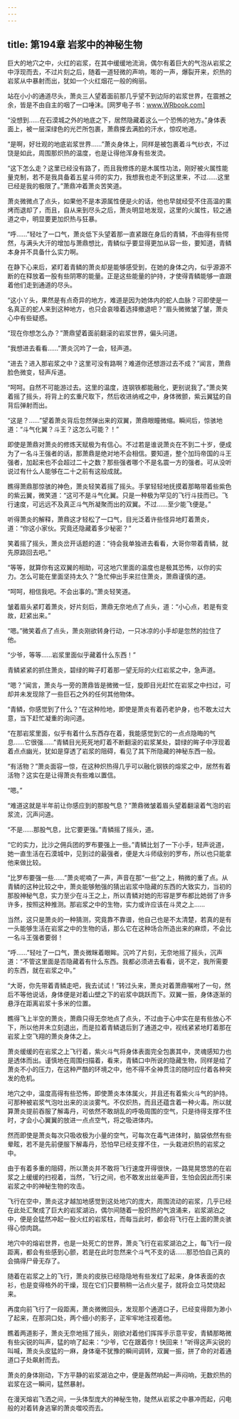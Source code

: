 ```yaml
---
---
---
```

title: 第194章 岩浆中的神秘生物
---



巨大的地穴之中，火红的岩浆，在其中缓缓地流淌，偶尔有着巨大的气泡从岩浆之中浮现而去，不过片刻之后，随着一道轻微的声响，嘭的一声，爆裂开来，炽热的岩浆从中暴射而出，犹如一个火红烟花一般的绚丽。

站在小小的通道尽头，萧炎三人望着面前那几乎望不到边际的岩浆世界，在震撼之余，皆是不由自主的咽了一口唾沫。[网罗电子书：www.WRbook.com]

“没想到……在石漠城之外的地底之下，居然隐藏着这么一个恐怖的地方。”身体表面上，被一层深绿色的光芒所包裹，萧鼎搽去满脸的汗水，惊叹地道。

“是啊，好壮观的地底岩浆世界……”萧炎身体上，同样是被包裹着斗气纱衣，不过饶是如此，周围那炽热的温度，也是让得他浑身有些发烫。

“这下怎么走？这里已经没有路了，而且我修炼的是木属性功法，刚好被火属性能量克制，若不是我具备着五星斗师的实力，我想我也走不到这里来，不过……这里已经是我的极限了。”萧鼎冲着萧炎苦笑道。

萧炎微微点了点头，如果他不是本源属性便是火的话，他也早就经受不住高温的熏烤而退却了，而且，自从来到尽头之后，萧炎明显地发现，这里的火属性，较之通道之中，明显要更加炽热与狂暴。

“呼……”轻吐了一口气，萧炎低下头望着那一直紧跟在身后的青鳞，不由得有些愕然，与满头大汗的增加与萧鼎想比，青鳞似乎要显得更加从容一些，要知道，青鳞本身并不具备什么实力啊。

在静下心来后，紧盯着青鳞的萧炎却是能够感受到，在她的身体之内，似乎源源不断的在释放着一股有些阴寒的能量。正是这些能量的护持，才使得青鳞能够一直跟着他们走到通道的尽头。

“这小丫头，果然是有点奇异的地方，难道是因为她体内的蛇人血脉？可即使是一名真正的蛇人来到这种地方，也只会哀嚎着选择撤退吧？”眉头微微皱了皱，萧炎心中有些疑惑。

“现在你想怎么办？”萧鼎望着面前翻滚的岩浆世界，偏头问道。

“我想进去看看……”萧炎沉吟了一会，轻声道。

“进去？进入那岩浆之中？这里可没有路啊？难道你还想游过去不成？”闻言，萧鼎脸色微变，轻声斥道。

“呵呵。自然不可能游过去。这里的温度，连钢铁都能融化，更别说我了。”萧炎笑着摇了摇头，将背上的玄重尺取下，然后收进纳戒之中，身体微颤，紫云翼猛的自背后弹射而出。

“这是？……”望着萧炎背后忽然弹出来的双翼，萧鼎眼瞳微缩。瞬间后，惊骇地道：“斗气化翼？斗王？这怎么可能？！”

即使是萧鼎对萧炎的修炼天赋极为有信心。不过若是谁说萧炎在不到二十岁，便成为了一名斗王强者的话，那萧鼎是绝对地不会相信。要知道，整个加玛帝国的斗王强者，加起来也不会超过二十之数？那些强者哪个不是名震一方的强者。可从没听说过有什么人能够在二十之前有这般成就。

瞧得萧鼎那惊骇的神色，萧炎轻笑着摇了摇头。手掌轻轻地抚摸着那略带着些紫色的紫云翼，微笑道：“这可不是斗气化翼。只是一种极为罕见的飞行斗技而已。飞行速度，可远远不及真正斗气所凝聚而出的双翼。不过……至少能飞便是。”

听得萧炎的解释，萧鼎这才轻松了一口气，目光泛着许些怪异地盯着萧炎，道：“你这小家伙。究竟还隐藏着多少秘密？”

笑着摇了摇头，萧炎岔开话题的道：“待会我单独进去看看，大哥你带着青鳞，就先原路回去吧。”

“等等，就算你有这双翼的相助，可这地穴里面的温度也是极其恐怖，以你的实力。怎么可能在里面坚持太久？”急忙伸出手来拦住萧炎，萧鼎谨慎的道。

“呵呵，相信我吧。不会出事的。”萧炎轻笑道。

皱着眉头紧盯着萧炎，好片刻后，萧鼎无奈地点了点头，道：“小心点，若是有变故，赶紧出来。”

“嗯。”微笑着点了点头，萧炎刚欲转身行动，一只冰凉的小手却是忽然的拉住了他。

“少爷，等等……岩浆里面似乎藏着什么东西！”

青鳞紧紧的抓住萧炎，碧绿的眸子盯着那一望无际的火红岩浆之中，急声道。

“嗯？”闻言，萧炎与一旁的萧鼎皆是微微一怔，旋即目光赶忙在岩浆之中扫过，可却并未发现除了一些巨石之外的任何其他物体。

“青鳞，你感觉到了什么？”在这种险地，即使是萧炎有着药老护身，也不敢太过大意，当下赶忙凝重的询问道。

“在那岩浆里面，似乎有着什么东西存在着，我能感觉到它的一点点隐晦的气息……它很强……”青鳞目光死死地盯着不断翻滚的岩浆某处，碧绿的眸子中浮现着着点点幽光，犹如是穿透了岩浆的阻碍，看见了其下所隐藏的神秘东西一般。

“有活物？”萧炎面容一惊，在这种炽热得几乎可以融化钢铁的熔浆之中，居然有着活物？这实在是让得萧炎有些难以置信。

“嗯。”

“难道这就是半年前让你感应到的那股气息？”萧鼎微皱着眉头望着翻滚着气泡的岩浆流，沉声问道。

“不是……那股气息，比它要更强。”青鳞摇了摇头，道。

“它的实力，比沙之佣兵团的罗布要强上一些。”青鳞比划了一下小手，轻声说道，她一直生活在石漠城中，见到过的最强者，便是大斗师级别的罗布，所以也只能拿他来做比较。

“比罗布要强一些……”萧炎呢喃了一声，声音在那“一些”之上，稍微的重了点。从青鳞的这种比较之中，萧炎能够勉强的猜出岩浆中隐藏的东西的大致实力，当初的那股神秘气息，实力至少在斗王之上，所以青鳞对她的形容是罗布都比她弱了许多许多，按照这种推测。那岩浆之中的生物，实力或许应该在斗灵之上……

当然，这只是萧炎的一种猜测，究竟靠不靠谱，他自己也是不太清楚，若真的是有一头能够生活在岩浆之中的生物的话，那么它在这种场合所造出来的麻烦，不会比一名斗王强者要弱！

“呼……”轻吐了一口气，萧炎微眯着眼眸。沉吟了片刻，无奈地摇了摇头，沉声道：“不管这里面是否隐藏着有什么东西。我都必须进去看看，说不定，我所需要的东西，就在岩浆之中。”

“大哥，你先带着青鳞走吧，我去试试！”转过头来，萧炎对着萧鼎嘱咐了一句，然后不等他说话，身体便是对着山壁之下的岩浆中跳跃而下。双翼一振，身体逐渐的悬浮在距离岩浆十多米的位置。

瞧得飞上半空的萧炎，萧鼎只得无奈地点了点头，不过由于心中实在是有些放心不下，所以他并未立刻退出，而是拉着青鳞退后到了通道之中，视线紧紧地盯着那在岩浆上空飞翔的萧炎身体之上。

萧炎缓缓的在岩浆之上飞行着，紫火斗气将身体表面完全包裹其中，灵魂感知力也是透体而出。谨慎地在周围扫描着，看来，青鳞口中所说的隐藏生物，同样是给了萧炎不小的压力，在这种严酷的环境之中，他不得不全神贯注的随时应付着各种突发的危机。

地穴之中，温度高得有些恐怖，即使萧炎本体属火，并且还有着紫火斗气的护持。可那种被岩浆气泡吐出来的淡淡雾气。不仅炽热，而且还蕴含着一种火毒。所以就算萧炎提前吞服了解毒丹，可依然不敢胡乱的呼吸周围的空气，只是待得支撑不住时，才会小心翼翼的放进一点点空气，将之吸进体内。

然而即使是萧炎每次只吸收极为小量的空气，可每次在毒气进体时，脑袋依然有些晕眩，若不是先前便服下解毒丹，恐怕早已经支撑不住，一头栽进炽热的岩浆之中。

由于有着多重的阻碍，所以萧炎并不敢将飞行速度开得很快，一路晃晃悠悠的在岩浆之上缓缓的扫视着，当然，飞行之间，也不敢发出丝毫声音，生怕会因此而引来岩浆之中的神秘生物的攻击。

飞行在空中，萧炎这才越加地感觉到这处地穴的庞大，周围流动的岩浆，几乎已经在此处汇聚成了巨大的岩浆湖泊，偶尔间随着一股炽热的气浪涌来，岩浆湖泊之中，便是会猛然冲起一股火红的岩浆柱，而每当此时，都会将飞行在上面的萧炎骇得心惊肉跳。

地穴中的熔岩世界，也是一处死亡的世界，萧炎飞行在岩浆湖泊之上，每飞行一段距离，都会有些感到心颤，若是在此时忽然来个斗气不支的话……那恐怕自己真的会搞得尸骨无存了。

随着在岩浆之上的飞行，萧炎的皮肤已经隐隐地有些发红了起来，身体表面的衣衫，也是变得格外的干燥，现在它们只要稍稍一沾点火星子，就将会立马焚烧起来。

再度向前飞行了一段距离，萧炎微微回头，发现那个通道口子，已经变得颇为渺小了起来，在那洞口处，两个细小的影子，正牢牢地注视着他。

瞧着两道影子，萧炎无奈地摇了摇头，刚欲对着他们挥挥手示意平安，青鳞那略微有些尖锐的叫声，猛的响了起来：“少爷，它在跟着你！快回来！”听得这声尖锐的叫喊，萧炎头皮猛的一麻，身体毫不犹豫的瞬间调转，双翼一振，拼了命的对着通道口子处飙射而去。

萧炎的身体刚动，下方平静的岩浆湖泊之中，便是轰然响起一声闷响，无数炽热的岩浆在这一瞬间，猛然暴射。

在漫天熔岩飞洒之间，一头体型庞大的神秘生物，陡然从岩浆之中暴冲而起，闪电般的对着转身逃窜的萧炎噬咬而去。